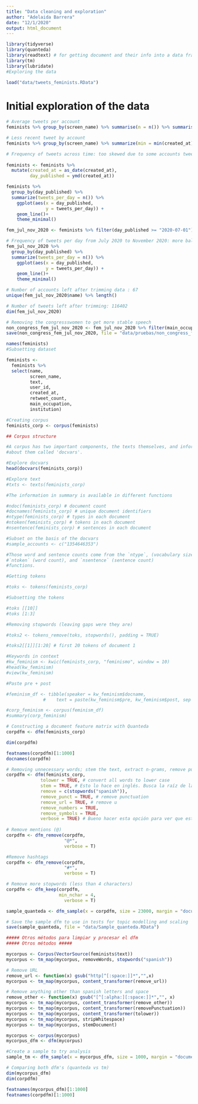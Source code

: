 ```yaml
---
title: "Data cleaning and exploration"
author: "Adelaida Barrera"
date: "12/1/2020"
output: html_document
---
```


```r

library(tidyverse)
library(quanteda)
library(readtext) # for getting document and their info into a data frame 
library(tm)
library(lubridate)
#Exploring the data 

load("data/tweets_feminists.RData")
````

# Initial exploration of the data 

```r

# Average tweets per account 
feminists %>% group_by(screen_name) %>% summarise(n = n()) %>% summarise(avg_tweets = mean(n))

# Less recent tweet by account 
feminists %>% group_by(screen_name) %>% summarize(min = min(created_at)) %>% arrange(desc(min))

# Frequency of tweets across time: too skewed due to some accounts tweeting too little
 
feminists <- feminists %>% 
  mutate(created_at = as_date(created_at),
         day_published = ymd(created_at)) 

feminists %>% 
  group_by(day_published) %>% 
  summarize(tweets_per_day = n()) %>% 
    ggplot(aes(x = day_published,
               y = tweets_per_day)) +
    geom_line()+
    theme_minimal()

fem_jul_nov_2020 <- feminists %>% filter(day_published >= "2020-07-01")       

# Frequency of tweets per day from July 2020 to November 2020: more balanced
fem_jul_nov_2020 %>% 
  group_by(day_published) %>% 
  summarize(tweets_per_day = n()) %>% 
    ggplot(aes(x = day_published,
               y = tweets_per_day)) +
    geom_line()+
    theme_minimal()

# Number of accounts left after trimming data : 67 
unique(fem_jul_nov_2020$name) %>% length()

# Number of tweets left after trimming: 116402 
dim(fem_jul_nov_2020)

# Removing the congressswomen to get more stable speech
non_congress_fem_jul_nov_2020 <- fem_jul_nov_2020 %>% filter(main_occupation != "congressperson")
save(non_congress_fem_jul_nov_2020, file = "data/pruebas/non_congress_fem_jul_nov_2020.RData")
```

```r

names(feminists)
#Subsetting dataset

feminists <- 
  feminists %>% 
  select(name, 
         screen_name, 
         text,
         user_id, 
         created_at, 
         retweet_count,
         main_occupation,
         institution)

#Creating corpus
feminists_corp <- corpus(feminists)
```


```r
## Corpus structure

#A corpus has two important components, the texts themselves, and information 
#about them called 'docvars'. 

#Explore docvars
head(docvars(feminists_corp))

#Explore text
#txts <- texts(feminists_corp)

#The information in summary is available in different functions

#ndoc(feminists_corp) # document count
#docnames(feminists_corp) # unique document identifiers
#ntype(feminists_corp) # types in each document
#ntoken(feminists_corp) # tokens in each document
#nsentence(feminists_corp) # sentences in each document

```
```r
#Subset on the basis of the docvars
#sample_accounts <- c("1354646353")

#Those word and sentence counts come from the `ntype`, (vocabulary size)
#`ntoken` (word count), and `nsentence` (sentence count)
#functions.

#Getting tokens

#toks <- tokens(feminists_corp)

#Subsetting the tokens

#toks [[10]]
#toks [1:3]

```

```r
#Removing stopwords (leaving gaps were they are)

#toks2 <- tokens_remove(toks, stopwords(), padding = TRUE)

#toks2[[1]][1:20] # first 20 tokens of document 1

```

```r
#Keywords in context
#kw_feminism <- kwic(feminists_corp, "feminismo", window = 10)
#head(kw_feminism)
#view(kw_feminism)

#Paste pre + post

#feminism_df <- tibble(speaker = kw_feminism$docname, 
              #    text = paste(kw_feminism$pre, kw_feminism$post, sep = " "))

#corp_feminism <- corpus(feminism_df)
#summary(corp_feminism)

```


```r
# Constructing a document feature matrix with Quanteda 
corpdfm <- dfm(feminists_corp)

dim(corpdfm)

featnames(corpdfm)[1:1000]
docnames(corpdfm)

# Removing unnecessary words; stem the text, extract n-grams, remove punctuation, keep Twitter features…
corpdfm <- dfm(feminists_corp, 
             tolower = TRUE, # convert all words to lower case 
             stem = TRUE, # Esto lo hace en inglés. Busca la raíz de la palabra. Va a tocar hacerlo aparte... 
             remove = c(stopwords("spanish")),
             remove_punct = TRUE, # remove punctuation
             remove_url = TRUE, # remove u
             remove_numbers = TRUE,
             remove_symbols = TRUE,
             verbose = TRUE) # Bueno hacer esta opción para ver que está haciendo el dfm.
             
# Remove mentions (@)
corpdfm <- dfm_remove(corpdfm,
                      "@*",
                      verbose = T)

#Remove hashtags         
corpdfm <- dfm_remove(corpdfm,
                      "#*",
                      verbose = T)

# Remove more stopwords (less than 4 characters)
corpdfm <- dfm_keep(corpdfm,
                    min_nchar = 4,
                      verbose = T)

sample_quanteda <- dfm_sample(x = corpdfm, size = 23000, margin = "documents")

# Save the sample dfm to use in tests for topic modelling and scaling 
save(sample_quanteda, file = "data/Sample_quanteda.RData")

```

```r
##### Otros métodos para limpiar y procesar el dfm
##### Otros métodos #####

mycorpus <- Corpus(VectorSource(feminists$text))
mycorpus <- tm_map(mycorpus, removeWords, stopwords("spanish"))

# Remove URL
remove_url <- function(x) gsub("http[^[:space:]]*","",x)
mycorpus <- tm_map(mycorpus, content_transformer(remove_url))

# Remove anything other than spanish letters and space
remove_other <- function(x) gsub("[^[:alpha:][:space:]]*","", x) 
mycorpus <- tm_map(mycorpus, content_transformer(remove_other))
mycorpus <- tm_map(mycorpus, content_transformer(removePunctuation))
mycorpus <- tm_map(mycorpus, content_transformer(tolower))
mycorpus <- tm_map(mycorpus, stripWhitespace)
mycorpus <- tm_map(mycorpus, stemDocument)

mycorpus <- corpus(mycorpus)
mycorpus_dfm <- dfm(mycorpus)

#Create a sample to try analysis 
sample_tm <- dfm_sample(x = mycorpus_dfm, size = 1000, margin = "documents")


```

```r
# Comparing both dfm's (quanteda vs tm)
dim(mycorpus_dfm)
dim(corpdfm)

featnames(mycorpus_dfm)[1:1000]
featnames(corpdfm)[1:1000]


```

